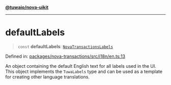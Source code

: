[**@tuwaio/nova-uikit**](../../../README.md)

***

# defaultLabels

> `const` **defaultLabels**: [`NovaTransactionsLabels`](../type-aliases/NovaTransactionsLabels.md)

Defined in: [packages/nova-transactions/src/i18n/en.ts:13](https://github.com/TuwaIO/nova-uikit/blob/465727cc7679afe03481c0a87226bb585ac2e3b7/packages/nova-transactions/src/i18n/en.ts#L13)

An object containing the default English text for all labels used in the UI.
This object implements the `TuwaLabels` type and can be used as a template
for creating other language translations.
